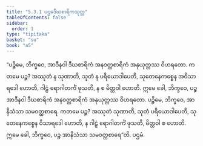 ```yaml
---
title: "5.3.1 ပဌမဒီဃစာရိကသုတ္တ"
tableOfContents: false
sidebar:
  order: 1
type: "tipitaka"
basket: "su"
book: "a5"
---
```



<DynamicBreadcrumb />

<Division number="221" book="a5" e="ch" v="16" p="224">

<Paragraph number="1258" book="a5">
“ပဉ္စိမေ, ဘိက္ခဝေ, အာဒီနဝါ ဒီဃစာရိကံ အနဝတ္ထစာရိကံ အနုယုတ္တဿ ဝိဟရတော. ကတမေ ပဉ္စ? အဿုတံ န သုဏာတိ, သုတံ န ပရိယောဒါပေတိ, သုတေနေကစ္စေန အဝိသာရဒေါ ဟောတိ, ဂါဠှံ ရောဂါတင်္ကံ ဖုသတိ, န စ မိတ္တဝါ ဟောတိ. ဣမေ ခေါ, ဘိက္ခဝေ, ပဉ္စ အာဒီနဝါ ဒီဃစာရိကံ အနဝတ္ထစာရိကံ အနုယုတ္တဿ ဝိဟရတော.
</Paragraph>

<Paragraph number="1259" book="a5">
ပဉ္စိမေ, ဘိက္ခဝေ, အာနိသံသာ သမဝတ္ထစာရေ. ကတမေ ပဉ္စ? အဿုတံ သုဏာတိ, သုတံ ပရိယောဒါပေတိ, သုတေနေကစ္စေန ဝိသာရဒေါ ဟောတိ, န ဂါဠှံ ရောဂါတင်္ကံ ဖုသတိ, မိတ္တဝါ စ ဟောတိ. ဣမေ ခေါ, ဘိက္ခဝေ, ပဉ္စ အာနိသံသာ သမဝတ္ထစာရေ”တိ.

</Paragraph>
</Division>

<Paragraph number="1260" type="center" book="a5">
ပဌမံ.
</Paragraph>